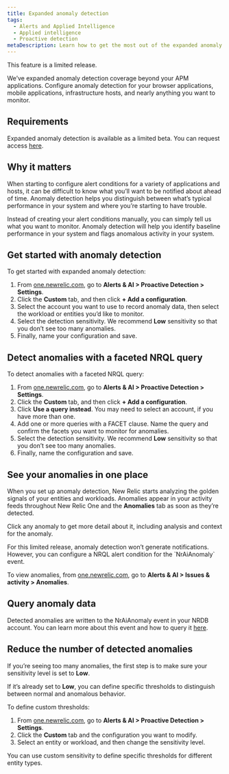 ```yaml
---
title: Expanded anomaly detection
tags:
  - Alerts and Applied Intelligence
  - Applied intelligence
  - Proactive detection
metaDescription: Learn how to get the most out of the expanded anomaly detection limited release.
---
```


<Callout variant="important">
  This feature is a limited release. 
</Callout>

We’ve expanded anomaly detection coverage beyond your APM applications. Configure anomaly detection for your browser applications, mobile applications, infrastructure hosts, and nearly anything you want to monitor.

## Requirements

Expanded anomaly detection is available as a limited beta. You can request access [here](https://sgnf.typeform.com/to/Y9pRHOTa).

## Why it matters

When starting to configure alert conditions for a variety of applications and hosts, it can be difficult to know what you’ll want to be notified about ahead of time. Anomaly detection helps you distinguish between what’s typical performance in your system and where you’re starting to have trouble. 

Instead of creating your alert conditions manually, you can simply tell us what you want to monitor. Anomaly detection will help you identify baseline performance in your system and flags anomalous activity in your system. 

## Get started with anomaly detection

To get started with expanded anomaly detection:

1. From [one.newrelic.com](https://one.newrelic.com), go to **Alerts & AI > Proactive Detection > Settings**.
2. Click the **Custom** tab, and then click **+ Add a configuration**.
3. Select the account you want to use to record anomaly data, then select the workload or entities you’d like to monitor.
4. Select the detection sensitivity. We recommend **Low** sensitivity so that you don’t see too many anomalies.
5. Finally, name your configuration and save.

## Detect anomalies with a faceted NRQL query

To detect anomalies with a faceted NRQL query:

1. From [one.newrelic.com](https://one.newrelic.com), go to **Alerts & AI > Proactive Detection > Settings**.
2. Click the **Custom** tab, and then click **+ Add a configuration**.
3. Click **Use a query instead**. You may need to select an account, if you have more than one.
4. Add one or more queries with a FACET clause. Name the query and confirm the facets you want to monitor for anomalies.
5. Select the detection sensitivity. We recommend **Low** sensitivity so that you don’t see too many anomalies.
6. Finally, name the configuration and save.

## See your anomalies in one place

When you set up anomaly detection, New Relic starts analyzing the golden signals of your entities and workloads. Anomalies appear in your activity feeds throughout New Relic One and the **Anomalies** tab as soon as they’re detected.

Click any anomaly to get more detail about it, including analysis and context for the anomaly.

<Callout variant="tip">
For this limited release, anomaly detection won’t generate notifications. However, you can configure a NRQL alert condition for the `NrAiAnomaly` event. 
</Callout>

To view anomalies, from [one.newrelic.com](https://one.newrelic.com), go to **Alerts & AI > Issues & activity > Anomalies**.

## Query anomaly data

Detected anomalies are written to the NrAiAnomaly event in your NRDB account. You can learn more about this event and how to query it [here](/docs/alerts-applied-intelligence/applied-intelligence/proactive-detection/proactive-detection-applied-intelligence/#anomaly-events).

## Reduce the number of detected anomalies

If you’re seeing too many anomalies, the first step is to make sure your sensitivity level is set to **Low**. 

If it’s already set to **Low**, you can define specific thresholds to distinguish between normal and anomalous behavior.

To define custom thresholds:

1. From [one.newrelic.com](https://one.newrelic.com), go to **Alerts & AI > Proactive Detection > Settings**.
2. Click the **Custom** tab and the configuration you want to modify. 
3. Select an entity or workload, and then change the sensitivity level.

You can use custom sensitivity to define specific thresholds for different entity types.


